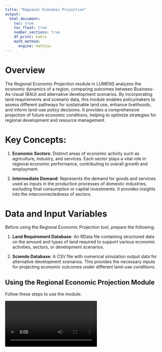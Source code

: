 ```yaml
---
title: "Regional Economic Projection"
output: 
  html_document: 
    toc: true
    toc_float: true
    number_sections: true
    df_print: kable
    math_method:
      engine: mathjax
---
```


# Overview

The Regional Economic Projection module in LUMENS analyzes the economic dynamics of a region, comparing outcomes between Business-As-Usual (BAU) and alternative development scenarios. By incorporating land requirements and scenario data, this module enables policymakers to assess different pathways for sustainable land use, enhance livelihoods, and inform land-use policy decisions. It provides a comprehensive projection of future economic conditions, helping to optimize strategies for regional development and resource management.

# Key Concepts:

1. **Economic Sectors**: Distinct areas of economic activity such as agriculture, industry, and services. Each sector plays a vital role in regional economic performance, contributing to overall growth and employment.

2. **Intermediate Demand**: Represents the demand for goods and services used as inputs in the production processes of domestic industries, excluding final consumption or capital investments. It provides insights into the interconnectedness of sectors.

# Data and Input Variables

Before using the Regional Economic Projection tool, prepare the following:

1. **Land Requirement Database**: An RData file containing structured data on the amount and types of land required to support various economic activities, sectors, or development scenarios.

2. **Sciendo Database**: A CSV file with numerical simulation output data for alternative development scenarios. This provides the necessary inputs for projecting economic outcomes under different land-use conditions.

## Using the Regional Economic Projection Module

Follow these steps to use the module:

<video controls style="max-width:80%;height:auto;">
    <source src="ta-reg2.mp4" type="video/mp4">
    Your browser does not support the video tag.
</video>

# Accessing Outputs

After the analysis completes, you'll find the following in your selected output directory:

1. **Regional Economic Projection Report**: An HTML report summarizing the analysis, featuring key interpretations and visualizations. This report highlights critical economic indicators and trends, offering insights into the region's economic structure, projected growth, and comparative performance across different development scenarios.

---

For more detailed information or troubleshooting, refer to the full Regional Economic Projection documentation here https://help.lumens.or.id/09-regional2.html or contact the tool developers.

<font size="1">LUMENS is free software and comes with ABSOLUTELY NO WARRANTY. Users are responsible for the results generated. Results depend on the quality of the input data ("garbage in, garbage out") and may vary or be sensitive to the parameters used. Please report any problems encountered while using LUMENS as [a GitHub issue](https://github.com/icraf-indonesia/lumens-shiny/issues). Feedback and questions are welcome [Contact Us URL].</font>